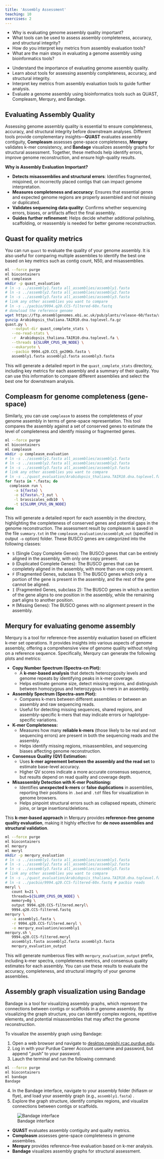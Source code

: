 ```yaml
---
title: 'Assembly Assessment'
teaching: 10
exercises: 2
---
```


:::::::::::::::::::::::::::::::::::::: questions 

- Why is evaluating genome assembly quality important?
- What tools can be used to assess assembly completeness, accuracy, and structural integrity?
- How do you interpret key metrics from assembly evaluation tools?
- What are the main steps in evaluating a genome assembly using bioinformatics tools?



::::::::::::::::::::::::::::::::::::::::::::::::

::::::::::::::::::::::::::::::::::::: objectives

- Understand the importance of evaluating genome assembly quality.
- Learn about tools for assessing assembly completeness, accuracy, and structural integrity.
- Interpret key metrics from assembly evaluation tools to guide further analysis.
- Evaluate a genome assembly using bioinformatics tools such as QUAST, Compleasm, Merqury, and Bandage.

::::::::::::::::::::::::::::::::::::::::::::::::

## Evaluating Assembly Quality  

Assessing genome assembly quality is essential to ensure completeness, accuracy, and structural integrity before downstream analyses. Different tools provide complementary insights—**QUAST** evaluates assembly contiguity, **Compleasm** assesses gene-space completeness, **Merqury** validates k-mer consistency, and **Bandage** visualizes assembly graphs for structural assessment. Together, these methods help identify errors, improve genome reconstruction, and ensure high-quality results.  

**Why is Assembly Evaluation Important?**  

- **Detects misassemblies and structural errors**: Identifies fragmented, misjoined, or incorrectly placed contigs that can impact genome interpretation.  
- **Measures completeness and accuracy**: Ensures that essential genes and expected genome regions are properly assembled and not missing or duplicated.  
- **Validates sequencing data quality**: Confirms whether sequencing errors, biases, or artifacts affect the final assembly.  
- **Guides further refinement**: Helps decide whether additional polishing, scaffolding, or reassembly is needed for better genome reconstruction.  


## Quast for quality metrics

You can run `quast` to evaluate the quality of your genome assembly. It is also useful for comparing multiple assemblies to identify the best one based on key metrics such as contig count, N50, and misassemblies.


```bash
ml --force purge
ml biocontainers
ml compleasm
mkdir -p quast_evaluation
# ln -s ../assembly1.fasta all_assemblies/assembly1.fasta
# ln -s ../assembly2.fasta all_assemblies/assembly2.fasta
# ln -s ../assembly3.fasta all_assemblies/assembly3.fasta
# link any other assemblies you want to compare
# ln -s ../pacbio/9994.q20.CCS-filtered-60x.fastq
# donwload the reference genome
wget https://ftp.ensemblgenomes.ebi.ac.uk/pub/plants/release-60/fasta/arabidopsis_thaliana/dna/Arabidopsis_thaliana.TAIR10.dna.toplevel.fa.gz
gunzip Arabidopsis_thaliana.TAIR10.dna.toplevel.fa.gz
quast.py \
   --output-dir quast_complete_stats \
   --no-read-stats \
   -r  Arabidopsis_thaliana.TAIR10.dna.toplevel.fa \
   --threads ${SLURM_CPUS_ON_NODE} \
   --eukaryote \
   --pacbio 9994.q20.CCS_ge20Kb.fasta \
   assembly1.fasta assembly2.fasta assembly3.fasta
```

This will generate a detailed report in the `quast_complete_stats` directory, including key metrics for each assembly and a summary of their quality. You can use this information to compare different assemblies and select the best one for downstream analysis.


## Compleasm for genome completeness (gene-space)

Similarly, you can use `compleasm` to assess the completeness of your genome assembly in terms of gene-space representation. This tool compares the assembly against a set of conserved genes to estimate the level of completeness and identify missing or fragmented genes.


```bash
ml --force purge
ml biocontainers
ml compleasm
mkdir -p compleasm_evaluation
# ln -s ../assembly1.fasta all_assemblies/assembly1.fasta
# ln -s ../assembly2.fasta all_assemblies/assembly2.fasta
# ln -s ../assembly3.fasta all_assemblies/assembly3.fasta
# link any other assemblies you want to compare
# ln -s ../quast_evaluation/Arabidopsis_thaliana.TAIR10.dna.toplevel.fa # reference
for fasta in *.fasta; do
  compleasm run \
    -a ${fasta} \
    -o ${fasta%.*}_out \
    -l brassicales_odb10  \
    -t ${SLURM_CPUS_ON_NODE}
done
```

This will generate a detailed report for each assembly in the  directory, highlighting the completeness of conserved genes and potential gaps in the genome reconstruction.
The assessment result by compleasm is saved in the file `summary.txt` in the `compleasm_evaluation/assemblyN_out` (specified in output `-o` option) folder. These BUSCO genes are categorized into the following classes:

- `S` (Single Copy Complete Genes): The BUSCO genes that can be entirely aligned in the assembly, with only one copy present.
- `D` (Duplicated Complete Genes): The BUSCO genes that can be completely aligned in the assembly, with more than one copy present.
- `F` (Fragmented Genes, subclass 1): The BUSCO genes which only a portion of the gene is present in the assembly, and the rest of the gene cannot be aligned.
- `I` (Fragmented Genes, subclass 2): The BUSCO genes in which a section of the gene aligns to one position in the assembly, while the remaining part aligns to another position.
- `M` (Missing Genes): The BUSCO genes with no alignment present in the assembly.


## Merqury for evaluating genome assembly

Merqury is a tool for reference-free assembly evaluation based on efficient k-mer set operations. It provides insights into various aspects of genome assembly, offering a comprehensive view of genome quality without relying on a reference sequence. Specifically, Merqury can generate the following plots and metrics:

- **Copy Number Spectrum (Spectra-cn Plot):**  
  - A **k-mer-based analysis** that detects heterozygosity levels and genome repeats by identifying peaks in k-mer coverage.  
  - Helps estimate genome size, detect missing regions, and distinguish between homozygous and heterozygous k-mers in an assembly.  

- **Assembly Spectrum (Spectra-asm Plot):**  
  - Compares k-mers between different assemblies or between an assembly and raw sequencing reads.  
  - Useful for detecting missing sequences, shared regions, and assembly-specific k-mers that may indicate errors or haplotype-specific variations.  

- **K-mer Completeness:**  
  - Measures how many **reliable k-mers** (those likely to be real and not sequencing errors) are present in both the sequencing reads and the assembly.  
  - Helps identify missing regions, misassemblies, and sequencing biases affecting genome reconstruction.  

- **Consensus Quality (QV) Estimation:**  
  - Uses **k-mer agreement between the assembly and the read set** to estimate base-level accuracy.  
  - Higher QV scores indicate a more accurate consensus sequence, but results depend on read quality and coverage depth.  

- **Misassembly Detection with K-mer Positioning:**  
  - Identifies **unexpected k-mers** or **false duplications** in assemblies, reporting their positions in `.bed` and `.tdf` files for visualization in genome browsers.  
  - Helps pinpoint structural errors such as collapsed repeats, chimeric joins, or large insertions/deletions.  

This **k-mer-based approach** in Merqury provides **reference-free genome quality evaluation**, making it highly effective for **de novo assemblies and structural validation**.


```bash
ml --force purge
ml biocontainers
ml merqury
ml meryl
mkdir -p merqury_evaluation
# ln -s ../assembly1.fasta all_assemblies/assembly1.fasta
# ln -s ../assembly2.fasta all_assemblies/assembly2.fasta
# ln -s ../assembly3.fasta all_assemblies/assembly3.fasta
# link any other assemblies you want to compare
# ln -s ../quast_evaluation/Arabidopsis_thaliana.TAIR10.dna.toplevel.fa # reference
# ln -s ../pacbio/9994.q20.CCS-filtered-60x.fastq # pacbio reads
meryl \
   count k=21 \
   threads=${SLURM_CPUS_ON_NODE} \
   memory=8g \
   output 9994.q20.CCS-filtered.meryl\
   9994.q20.CCS-filtered.fastq
merqury \
   -a assembly1.fasta \
   -r 9994.q20.CCS-filtered.meryl \
   -o merqury_evaluation/assembly1
merqury.sh \
   9994.q20.CCS-filtered.meryl 
   assembly1.fasta assembly2.fasta assembly3.fasta
   merqury_evaluation_output
```

This will generate numberous files with `merqury_evaluation_output` prefix, including k-mer spectra, completeness metrics, and consensus quality estimates for each assembly. You can use these results to evaluate the accuracy, completeness, and structural integrity of your genome assemblies.


## Assembly graph visualization using Bandage

Bandage is a tool for visualizing assembly graphs, which represent the connections between contigs or scaffolds in a genome assembly. By visualizing the graph structure, you can identify complex regions, repetitive elements, and potential misassemblies that may affect the genome reconstruction.


To visualize the assembly graph using Bandage:

1. Open a web browser and navigate to [desktop.negishi.rcac.purdue.edu]().
2. Log in with your Purdue Career Account username and password, but append ",push" to your password.
3. Lauch the terminal and run the following command:

```bash
ml --force purge
ml biocontainers
ml bandage
Bandage
```

4. In the Bandage interface, navigate to your assembly folder (hifiasm or flye), and load your assembly graph (e.g., `assembly1.fasta`) .
5. Explore the graph structure, identify complex regions, and visualize connections between contigs or scaffolds.

![Bandage interface](https://github.com/user-attachments/assets/172513cc-d43b-401d-afbe-239d415d12bb)




::::::::::::::::::::::::::::::::::::: keypoints 


- **QUAST** evaluates assembly contiguity and quality metrics.
- **Compleasm** assesses gene-space completeness in genome assemblies.
- **Merqury** provides reference-free evaluation based on k-mer analysis.
- **Bandage** visualizes assembly graphs for structural assessment.

::::::::::::::::::::::::::::::::::::::::::::::::


